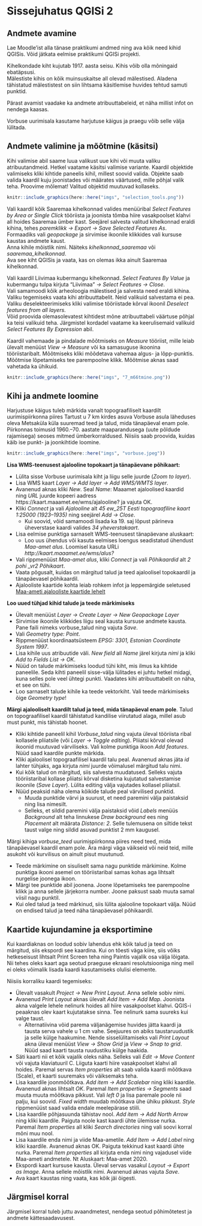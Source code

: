 # Sissejuhatus QGISi 2 {#qgis_2}

## Andmete avamine

Lae Moodle'ist alla tänase praktikumi andmed ning ava kõik need kihid QGISis. Võid jätkata eelmise praktikumi QGISi projekti. 

Kihelkondade kiht kujutab 1917. aasta seisu. Kihis võib olla mõningaid ebatäpsusi.  
Mälestiste kihis on kõik muinsuskaitse all olevad mälestised. Aladena tähistatud mälestistest on siin lihtsama käsitlemise huvides tehtud samuti punktid. 

Pärast avamist vaadake ka andmete atribuuttabeleid, et näha millist infot on nendega kaasas. 

Vorbuse uurimisala kasutame harjutuse käigus ja praegu võib selle välja lülitada.

## Andmete valimine ja mõõtmine (käsitsi)

Kihi valimise abil saame luua valikust uue kihi või muuta valiku atribuutandmeid. Hetkel vaatame käsitsi valimise variante. Kaardil objektide valimiseks kliki kihtide paneelis kihil, millest soovid valida. Objekte saab valida kaardil kuju joonistades või määrates väärtused, mille põhjal valik teha. Proovime mõlemat! Valitud objektid muutuvad kollaseks. 

```r
knitr::include_graphics(here::here("imgs", "selection_tools.png"))
```

Vali kaardil kõik Saaremaa kihelkonnad valides menüüribal *Select Features by Area or Single Click* tööriista ja joonista tõmba hiire vasakpoolset klahvi all hoides Saaremaa ümber kast. Seejärel salvesta valitud kihelkonnad eraldi kihina, tehes *paremklikk → Export → Save Selected Features As*.   
Formaadiks vali *geopackage* ja sirvimise ikoonile klikkides vali kursuse kaustas andmete kaust.  
Anna kihile mõistlik nimi. Näiteks *kihelkonnad_saaremaa* või *saaremaa_kihelkonnad*.  
Ava see kiht QGISis ja vaata, kas on olemas ikka ainult Saaremaa kihelkonnad.  

Vali kaardil Liivimaa kubermangu kihelkonnad. *Select Features By Value* ja kubermangu tulpa kirjuta "Liivimaa" *→ Select Features → Close*.  
Vali samamoodi kõik arheoloogia mälestised ja salvesta need eraldi kihina. Valiku tegemiseks vaata kihi atribuuttabelit. Neid valikuid salvestama ei pea.  
Valiku deselekteerimiseks kliki valimise tööriistade kõrval ikoonil *Deselect features from all layers*.  
Võid proovida olemasolevatest kihtidest mõne atribuuttabeli väärtuse põhjal ka teisi valikuid teha. Järgmistel kordadel vaatame ka keerulisemaid valikuid *Select Features By Expression* abil. 

Kaardil vahemaade ja pindalade mõõtmiseks on *Measure* tööriist, mille leiab ülevalt menüüst *View → Measure* või ka samasuguse ikoonina tööriistaribalt. Mõõtmiseks kliki mõõdetava vahemaa algus- ja lõpp-punktis. Mõõtmise lõpetamiseks tee parempoolne klikk. Mõõtmise aknas saad vahetada ka ühikuid.

```r
knitr::include_graphics(here::here("imgs", "7_m66tmine.png"))
```


## Kihi ja andmete loomine

Harjustuse käigus tuleb märkida vanalt topograafiliselt kaardilt uurimispiirkonna piires Tartust u 7 km kirdes asuva Vorbuse asula läheduses oleva Metsaküla küla suuremad teed ja talud, mida tänapäeval enam pole. Piirkonnas toimusid 1960.–70. aastate maaparandusega (uute põldude rajamisega) seoses mitmed ümberkorraldused. Niisiis saab proovida, kuidas käib ise punkt- ja joonkihtide loomine. 

```r
knitr::include_graphics(here::here("imgs", "vorbuse.jpeg"))
```

**Lisa WMS-teenusest ajalooline topokaart ja tänapäevane põhikaart:**  

- Lülita sisse Vorbuse uurimisala kiht ja liigu selle juurde (*Zoom to layer*). 
- Lisa WMS kaart *Layer → Add layer → Add WMS/WMTS layer*.
- Avanenud aknas kliki *New*. Seal *Name*: Maaamet ajaloolised kaardid ning *URL* juurde kopeeri aadress https://kaart.maaamet.ee/wms/ajalooline? ja vajuta OK.
- Kliki *Connect* ja vali *Ajalooline* alt *45 ew_25T Eesti topograafiline kaart 1:25000 (1923–1935)* ning seejärel *Add → Close*.
    - Kui soovid, võid samamoodi lisada ka 19. saj lõpust pärineva üheverstase kaardi valides *34 yheverstakaart*. 
- Lisa eelmise punktiga sarnaselt WMS-teenusest tänapäevane aluskaart:
  - Loo uus ühendus või kasuta eelmises loengus seadistatud ühendust *Maa-amet alus*. Loomisel kasuta URLi  *http://kaart.maaamet.ee/wms/alus?*
- Vali rippmenüüst *Maa-amet alus*, kliki *Connect* ja vali *Põhikaardid* alt *2 pohi \_vr2 Põhikaart*.
- Vaata põgusalt, kuidas on märgitud talud ja teed ajaloolisel topokaardil ja tänapäevasel põhikaardil.
- Ajalooliste kaartide kohta leiab rohkem infot ja leppemärgide seletused [Maa-ameti ajalooliste kaartide lehelt](https://geoportaal.maaamet.ee/est/Kaardirakendused/Ajaloolised-kaardid/Ajalooliste-kaartide-rakenduse-kirjeldus-p157.html) 

**Loo uued tühjad kihid talude ja teede märkimiseks** 

- Ülevalt menüüst *Layer → Create Layer → New Geopackage Layer*
- Sirvimise ikoonile klikkides liigu seal kausta kursuse andmete kausta. Pane faili nimeks vorbuse_talud ning vajuta *Save*.
- Vali *Geometry type: Point*.
- Rippmenüüst koordinaatsüsteem *EPSG: 3301, Estonian Coordinate System 1997*.
- Lisa kihile uus atribuutide väli. *New field* all *Name* järel kirjuta *nimi* ja kliki *Add to Fields List → OK*.
- Nüüd on talude märkimiseks loodud tühi kiht, mis ilmus ka kihtide paneelile. Seda kihti paneelil sisse-välja lülitades ei juhtu hetkel midagi, kuna selles pole veel ühtegi punkti. Vaadates kihi atribuuttabelit on näha, et see on tühi. 
- Loo sarnaselt talude kihile ka teede vektorkiht. Vali teede märkimiseks õige *Geometry type*! 


**Märgi ajalooliselt kaardilt talud ja teed, mida tänapäeval enam pole**. Talud on topograafilisel kaardil tähistatud kandilise viirutatud alaga, millel asub must punkt, mis tähistab hoonet.

- Kliki kihtide paneelil kihil *Vorbuse_talud* ning vajuta üleval tööriista ribal kollasele pliiatsile (või *Layer → Toggle editing*). Pliiatsi kõrval olevad ikoonid muutuvad värviliseks. Vali kolme punktiga ikoon *Add features*. Nüüd saad kaardile punkte märkida.
- Kliki ajaloolisel topograafilisel kaardil talu peal. Avanenud aknas jäta *id* lahter tühjaks, aga kirjuta *nimi* juurde võimalusel märgitud talu nimi.
- Kui kõik talud on märgitud, siis salvesta muudatused. Selleks vajuta tööriistaribal kollase pliiatsi kõrval disketina kujutatud salvestamise ikoonile (*Save Layer*). Lülita editing välja vajutades kollasel pliiatsil.
- Nüüd peaksid näha olema kõikide talude peal värvilised punktid.
  - Muuda punktide värvi ja suurust, et need paremini välja paistaksid ning lisa nimesilt.
  - Selleks, et sildid paremini välja paistaksid võid *Labels* menüüs *Background* alt teha linnukese *Draw background* ees ning *Placement* alt määrata *Distance: 2*. Selle tulemusena on siltide tekst taust valge ning sildid asuvad punktist 2 mm kaugusel.

Märgi kihiga *vorbuse_teed* uurimispiirkonna piires need teed, mida tänapäevasel kaardil enam pole. Ära märgi väga väikseid või neid teid, mille asukoht või kurvilisus on ainult pisut muutunud.

- Teede märkimine on sisuliselt sama nagu punktide märkimine. Kolme punktiga ikooni asemel on tööriistaribal samas kohas aga lihtsalt nurgelise joonega ikoon.
- Märgi tee punktide abil joonena. Joone lõpetamiseks tee parempoolne klikk ja anna sellele järjekorra number. Joone paksust saab muuta samal viisil nagu punktil.
- Kui oled talud ja teed märkinud, siis lülita ajalooline topokaart välja. Nüüd on endised talud ja teed näha tänapäevasel põhikaardil.

## Kaartide kujundamine ja eksportimine

Kui kaardiaknas on loodud sobiv lahendus ehk kõik talud ja teed on märgitud, siis ekspordi see kaardina. Kui on tõesti väga kiire, siis võiks hetkeseisust lihtsalt Print Screen teha ning Paintis vajalik osa välja lõigata. Nii tehes oleks kaart aga seotud praeguse ekraani resolutsiooniga ning meil ei oleks võimalik lisada kaardi kasutamiseks olulisi elemente.

Niisiis korraliku kaardi tegemiseks: 

- Ülevalt vasakult *Project → New Print Layout*. Anna sellele sobiv nimi.
- Avanenud *Print Layout* aknas ülevalt *Add Item → Add Map*. Joonista akna valgele lehele nelinurk hoides all hiire vasakpoolset klahvi. QGIS-i peaaknas olev kaart kujutatakse sinna. Tee nelinurk sama suureks kui valge taust.
    - Alternatiivina võid parema väljanägemise huvides jätta kaardi ja tausta serva vahele u 1 cm vahe. Seejuures on abiks taustaruudustik ja selle külge haakumine. Nende sisselülitamiseks vali *Print Layout* akna üleval menüüst *View → Show Grid* ja *View → Snap to grid*. Nüüd saad kaarti tausta ruudustiku külge haakida. 
- Säti kaarti nii et kõik vajalik oleks näha. Selleks vali *Edit → Move Content* või vajuta klaviatuuril C. Liiguta kaarti hiire vasakpoolset klahvi all hoides. Paremal servas *Item properties* alt saab valida kaardi mõõtkava (Scale), et kaarti suuremaks või väiksemaks teha.
- Lisa kaardile joonmõõtkava. *Add item → Add Scalebar* ning kliki kaardile. Avanenud aknas lihtsalt *OK*. Paremal *Item properties → Segments* saad muuta muuta mõõtkava pikkust. Vali *left 0* ja lisa paremale poole nii palju, kui soovid. *Fixed width* muudab mõõtkava ühe ühiku pikkust. *Style* rippmenüüst saad valida endale meelepärase stiili. 
- Lisa kaardile põhjasuunda tähistav nool. *Add item → Add North Arrow* ning kliki kaardile. Paiguta noole kast kaardi ühte ülemisse nurka. Paremal *Item properties* all kliki *Search directories* ning vali soovi korral mõni muu nool.
- Lisa kaardile enda nimi ja viide Maa-ametile. *Add Item → Add Label* ning kliki kaardile. Avanenud aknas OK. Paiguta tekkinud kast kaardi ühte nurka. Paremal *Item properties* all kirjuta enda nimi ning vajadusel viide Maa-ameti andmetele. Nt Aluskaart: Maa-amet 2020.
- Ekspordi kaart kursuse kausta. Üleval servas vasakul *Layout → Export as Image*. Anna sellele mõistlik nimi. Avanenud aknas vajuta *Save*.
- Ava kaart kaustas ning vaata, kas kõik jäi õigesti.


## Järgmisel korral 

Järgmisel korral tuleb juttu avaandmetest, nendega seotud põhimõtetest ja andmete kättesaadavusest. 
